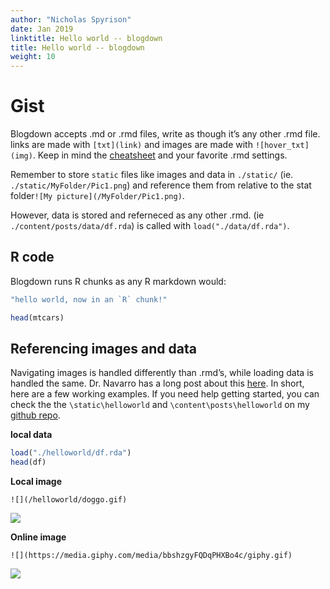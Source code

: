 ```yaml
---
author: "Nicholas Spyrison"
date: Jan 2019
linktitle: Hello world -- blogdown
title: Hello world -- blogdown
weight: 10
---
```


# Gist

Blogdown accepts .md or .rmd files, write as though it's any other .rmd file. links are made with `[txt](link)` and images are made with `![hover_txt](img)`. Keep in mind the [cheatsheet](https://www.rstudio.com/wp-content/uploads/2015/02/rmarkdown-cheatsheet.pdf) and your favorite .rmd settings.

Remember to store `static` files like images and data in `./static/` (ie. `./static/MyFolder/Pic1.png`) and reference them from relative to the stat folder`![My picture](/MyFolder/Pic1.png)`.

However, data is stored and referneced as any other .rmd. (ie `./content/posts/data/df.rda`) is called with `load("./data/df.rda")`.


## R code

Blogdown runs R chunks as any R markdown would:

```r
"hello world, now in an `R` chunk!"

head(mtcars)
```

## Referencing images and data

Navigating images is handled differently than .rmd's, while loading data is handled the same. Dr. Navarro has a long post about this [here](https://djnavarro.net/post/starting-blogdown/). In short, here are a few working examples. If you need help getting started, you can check the the `\static\helloworld` and `\content\posts\helloworld` on my [github repo](https://github.com/nspyrison/nspyrison_netlify).


**local data**
```r
load("./helloworld/df.rda")
head(df)
```

**Local image**

`![](/helloworld/doggo.gif)`

![](/helloworld/doggo.gif)

**Online image**

`![](https://media.giphy.com/media/bbshzgyFQDqPHXBo4c/giphy.gif)`

![](https://media.giphy.com/media/bbshzgyFQDqPHXBo4c/giphy.gif)